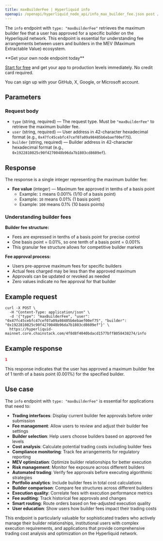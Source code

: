 ```yaml
---
title: maxBuilderFee | Hyperliquid info
openapi: /openapi/hyperliquid_node_api/info_max_builder_fee.json post /4f8d8f4040bdacd1577bff8058438274/info
---
```


The `info` endpoint with `type: "maxBuilderFee"` retrieves the maximum builder fee that a user has approved for a specific builder on the Hyperliquid network. This endpoint is essential for understanding fee arrangements between users and builders in the MEV (Maximum Extractable Value) ecosystem.

<Check>
**Get your own node endpoint today**

[Start for free](https://console.chainstack.com/) and get your app to production levels immediately. No credit card required.

You can sign up with your GitHub, X, Google, or Microsoft account.
</Check>

## Parameters

### Request body

* `type` (string, required) — The request type. Must be `"maxBuilderFee"` to retrieve the maximum builder fee.
* `user` (string, required) — User address in 42-character hexadecimal format (e.g., `0x47fc45cebfc47cef07a09a98405b6ebaef00ef75`).
* `builder` (string, required) — Builder address in 42-character hexadecimal format (e.g., `0x1922810825c90f4270048b96da7b1803cd8609ef`).

## Response

The response is a single integer representing the maximum builder fee:

* **Fee value** (integer) — Maximum fee approved in tenths of a basis point
  * Example: `1` means 0.001% (1/10 of a basis point)
  * Example: `10` means 0.01% (1 basis point)
  * Example: `100` means 0.1% (10 basis points)

### Understanding builder fees

**Builder fee structure:**
- Fees are expressed in tenths of a basis point for precise control
- One basis point = 0.01%, so one tenth of a basis point = 0.001%
- This granular fee structure allows for competitive builder markets

**Fee approval process:**
- Users pre-approve maximum fees for specific builders
- Actual fees charged may be less than the approved maximum
- Approvals can be updated or revoked as needed
- Zero values indicate no fee approval for that builder

## Example request

```shell Shell
curl -X POST \
  -H "Content-Type: application/json" \
  -d '{"type": "maxBuilderFee", "user": "0x47fc45cebfc47cef07a09a98405b6ebaef00ef75", "builder": "0x1922810825c90f4270048b96da7b1803cd8609ef"}' \
  https://hyperliquid-mainnet.core.chainstack.com/4f8d8f4040bdacd1577bff8058438274/info
```

## Example response

```json
1
```

This response indicates that the user has approved a maximum builder fee of 1 tenth of a basis point (0.001%) for the specified builder.

## Use case

The `info` endpoint with `type: "maxBuilderFee"` is essential for applications that need to:

* **Trading interfaces**: Display current builder fee approvals before order submission
* **Fee management**: Allow users to review and adjust their builder fee settings
* **Builder selection**: Help users choose builders based on approved fee levels
* **Cost analysis**: Calculate potential trading costs including builder fees
* **Compliance monitoring**: Track fee arrangements for regulatory reporting
* **MEV optimization**: Optimize builder relationships for better execution
* **Risk management**: Monitor fee exposure across different builders
* **Automated trading**: Verify fee approvals before executing algorithmic strategies
* **Portfolio analytics**: Include builder fees in total cost calculations
* **Builder comparison**: Compare fee structures across different builders
* **Execution quality**: Correlate fees with execution performance metrics
* **Fee auditing**: Track historical fee approvals and changes
* **Smart routing**: Route orders based on fee-adjusted execution quality
* **User education**: Show users how builder fees impact their trading costs

This endpoint is particularly valuable for sophisticated traders who actively manage their builder relationships, institutional users with complex execution requirements, and applications that provide comprehensive trading cost analysis and optimization on the Hyperliquid network.